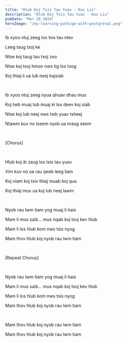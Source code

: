 ```yaml
---
title: "Hlub Koj Tsis Tau Yuav - Kos Lis"
description: "Hlub Koj Tsis Tau Yuav - Kos Lis"
pubDate: "Mar 20 2024"
heroImage: "/my-learning-path/go-with-postgresql.png"
---
```


Ib xyoo ntuj zeeg los tsis tau ntev

Leeg taug txoj ke

Ntse koj taug tau txoj zoo

Ntse koj txoj hmoo nws tig los txog

Koj thiaj li ua lub neej kajsiab

<br />

Ib xyoo ntuj zeeg nyua qhuav dhau mus

Koj twb muaj tub muaj ki los deev koj siab

Ntse koj lub neej nws twb yuav tsheej

Ntawm kuv no tseem nyob ua nraug seem

<br />

[Chorus]

<br />

Hlub koj ib zaug los tsis tau yuav

Vim kuv no ua rau qeeb leeg liam

Koj niam koj txiv thiaj muab koj qua

Koj thiaj mus ua koj lub neej lawm

<br />

Nyob rau lwm tiam yog muaj li hais

Mam li mus saib... mus nqab koj txoj kev hlub

Mam li los hlub kom nws tsis nyog

Mam thov hlub koj nyob rau lwm tiam

<br />

[Repeat Chorus]

<br />

Nyob rau lwm tiam yog muaj li hais

Mam li mus saib... mus nqab koj txoj kev hlub

Mam li los hlub kom nws tsis nyog

Mam thov hlub koj nyob rau lwm tiam

<br />

Mam thov hlub koj nyob rau lwm tiam

Mam thov hlub koj nyob rau lwm tiam
